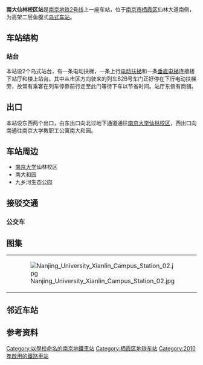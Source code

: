 {{Station Infobox
|the=
|Station Name=南大仙林校区
|Engname =NJU XIANLIN Campus
|Image      =201704 NJU Xianlin Campus Station.jpg
|Caption=车站站台
|linecolour = {{南京地铁线路色|2}}
|Linecolor2 = 
|Linecolor3 = 
|Location   =[[江苏省|江苏省]][[南京市|南京市]][[栖霞区|栖霞区]][[仙林大道|仙林大道]]
|Coord={{coord|32.111315|N|118.955867|E|type:railwaystation}}
|Line       ={{南京地铁线路名|2}}
|Platform   =2个[[半鱼腹岛式站台|半鱼腹岛式站台]]
|Exit       =2
|Time       =2010年5月28日
|Time First =6:02（往[[鱼嘴站|鱼嘴]]方向）
6:54（往经天路方向）
|Time Last  =23:03（往鱼嘴方向）
23:55（往经天路方向）
| connections  = [[南京公交|南京公交]]
}}
'''南大仙林校区站'''是[[南京地铁|南京地铁]][[南京地铁2号线|2号线]]上一座车站，位于[[南京市|南京市]][[栖霞区|栖霞区]]仙林大道南侧，为高架二层鱼腹式[[岛式站台|岛式车站]]。

==车站结构==
===站台===
本站设2个岛式站台，有一条电动扶梯，一条上行[[电动扶梯|电动扶梯]]和一条[[垂直电梯|垂直电梯]]连接楼下站厅和楼上站台。其中从市区方向驶来的列车B2B号车门正好停在下行电动扶梯旁，故常有乘客在列车停靠前行走至此门等待下车以节省时间。站厅东侧有商铺。

== 出口 ==
本站设东西两个出口，由东出口向北过地下通道通往[[南京大学仙林校区|南京大学仙林校区]]，西出口向南通往南京大学教职工公寓南大和园。

== 车站周边 ==
*[[南京大学|南京大学]]仙林校区
*南大和园
*九乡河生态公园

== 接驳交通 ==
=== 公交车 ===
{{南京公交线路简单列表|station=南大仙林校区（近4出口）|B3|D1|Y34|178|321|322|325|342|743}}

== 图集 ==
{|
|-
| 
| [[File:Nanjing_University_Xianlin_Campus_Station_02.jpg|thumb]]
| 
|}

== 邻近车站 ==
{{s-rail-start}}
{{s-rail|title=NJM}}
{{s-line new|system=NJM|line=2|previous=羊山公园|next=经天路}}
{{s-end}}

== 参考资料 ==
{{reflist}}

{{南京地铁2号线车站}}
[[Category:以學校命名的南京地鐵車站|Category:以學校命名的南京地鐵車站]]
[[Category:栖霞区地铁车站|Category:栖霞区地铁车站]]
[[Category:2010年啟用的鐵路車站|Category:2010年啟用的鐵路車站]]